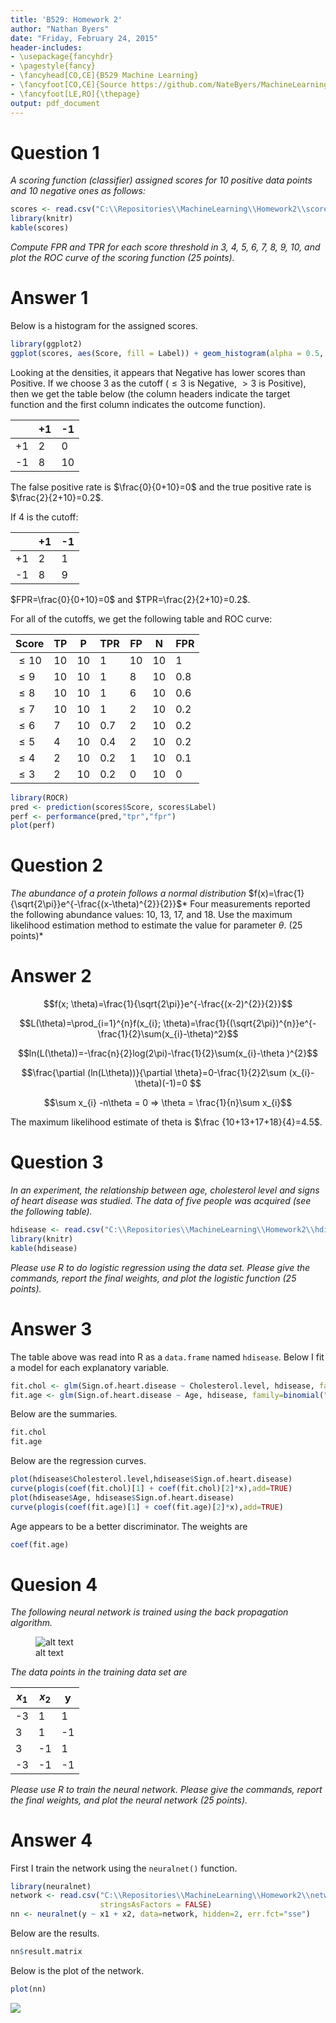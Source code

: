 ```yaml
---
title: 'B529: Homework 2'
author: "Nathan Byers"
date: "Friday, February 24, 2015"
header-includes:
- \usepackage{fancyhdr}
- \pagestyle{fancy}
- \fancyhead[CO,CE]{B529 Machine Learning}
- \fancyfoot[CO,CE]{Source https://github.com/NateByers/MachineLearning/tree/master/Homework2}
- \fancyfoot[LE,RO]{\thepage}
output: pdf_document
---
```


# Question 1

*A scoring function (classifier) assigned scores for 10 positive data points and 10 negative ones as follows:*

```r
scores <- read.csv("C:\\Repositories\\MachineLearning\\Homework2\\scores.csv", stringsAsFactors = FALSE)
library(knitr)
kable(scores)
```

*Compute FPR and TPR for each score threshold in 3, 4, 5, 6, 7, 8, 9, 10, and plot the ROC curve of the scoring function (25 points).*

# Answer 1

Below is a histogram for the assigned scores.

```r
library(ggplot2)
ggplot(scores, aes(Score, fill = Label)) + geom_histogram(alpha = 0.5, aes(y = ..density..), position = 'identity')
```

Looking at the densities, it appears that Negative has lower scores than Positive. If we choose 3 as the cutoff ($\leq 3$ is Negative, $>3$ is Positive), then we get the table below (the column headers indicate the target function and the first column indicates the outcome function).


|    |  +1 |  -1
|----+-----+----
| +1 |   2 |   0
| -1 |   8 |  10

The false positive rate is $\frac{0}{0+10}=0$ and the true positive rate is $\frac{2}{2+10}=0.2$.

If 4 is the cutoff:

|    |  +1 |  -1
|----+-----+----
| +1 |   2 |   1
| -1 |   8 |  9

$FPR=\frac{0}{0+10}=0$ and $TPR=\frac{2}{2+10}=0.2$.

For all of the cutoffs, we get the following table and ROC curve:

\pagebreak

| Score    |  TP |  P  | TPR |  FP | N  | FPR
|----------+-----+-----+-----+-----+----+----
| $\leq 10$ |  10 |  10 | 1   | 10  | 10 | 1
| $\leq 9$ |  10 |  10 | 1   |  8  | 10 | 0.8
| $\leq 8$ |  10 |  10 | 1   |  6  | 10 | 0.6
| $\leq 7$ |  10 |  10 | 1   |  2  | 10 | 0.2
| $\leq 6$ |   7 |  10 | 0.7 |  2  | 10 | 0.2
| $\leq 5$ |   4 |  10 | 0.4 |  2  | 10 | 0.2
| $\leq 4$ |   2 |  10 | 0.2 |  1  | 10 | 0.1
| $\leq 3$ |   2 |  10 | 0.2 |  0  | 10 | 0

```r
library(ROCR)
pred <- prediction(scores$Score, scores$Label)
perf <- performance(pred,"tpr","fpr")
plot(perf)
```

# Question 2

*The abundance of a protein follows a normal distribution* $f(x)=\frac{1}{\sqrt{2\pi}}e^{-\frac{(x-\theta)^{2}}{2}}$* Four measurements reported the following abundance values:  10, 13, 17, and 18. Use the maximum likelihood estimation method to estimate the value for parameter $\theta$. (25 points)*

# Answer 2

$$f(x; \theta)=\frac{1}{\sqrt{2\pi}}e^{-\frac{(x-2)^{2}}{2}}$$

$$L(\theta)=\prod_{i=1}^{n}f(x_{i}; \theta)=\frac{1}{(\sqrt{2\pi})^{n}}e^{-\frac{1}{2}\sum(x_{i}-\theta)^2}$$

$$ln(L(\theta))=-\frac{n}{2}log(2\pi)-\frac{1}{2}\sum(x_{i}-\theta )^{2}$$

$$\frac{\partial (ln(L\theta))}{\partial \theta}=0-\frac{1}{2}2\sum (x_{i}-\theta)(-1)=0 $$

$$\sum x_{i} -n\theta = 0 => \theta = \frac{1}{n}\sum x_{i}$$

The maximum likelihood estimate of theta is $\frac {10+13+17+18}{4}=4.5$.

# Question 3

*In an experiment, the relationship between age, cholesterol level and signs of heart disease was studied. The data of five people was acquired (see the following table).*
 
```r
hdisease <- read.csv("C:\\Repositories\\MachineLearning\\Homework2\\hdisease.csv", stringsAsFactors = FALSE)
library(knitr)
kable(hdisease)
```

*Please use R to do logistic regression using the data set. Please give the commands, report the final weights, and plot the logistic function (25 points).*

# Answer 3
The table above was read into R as a `data.frame` named `hdisease`. Below I fit a model for each  explanatory variable.

```r
fit.chol <- glm(Sign.of.heart.disease ~ Cholesterol.level, hdisease, family=binomial("logit"))
fit.age <- glm(Sign.of.heart.disease ~ Age, hdisease, family=binomial("logit"))
```
Below are the summaries.

```r
fit.chol
fit.age
```

Below are the regression curves.

```r
plot(hdisease$Cholesterol.level,hdisease$Sign.of.heart.disease)
curve(plogis(coef(fit.chol)[1] + coef(fit.chol)[2]*x),add=TRUE) 
plot(hdisease$Age, hdisease$Sign.of.heart.disease)
curve(plogis(coef(fit.age)[1] + coef(fit.age)[2]*x),add=TRUE)
```

Age appears to be a better discriminator. The weights are
```r
coef(fit.age)
```

# Quesion 4

*The following neural network is trained using the back propagation algorithm.*

![alt text](network.png)

*The data points in the training data set are*

$x_{1}$  | $x_{2}$ |  y
-------- | ------- | ---
 -3      |   1      |  1
  3      |   1      | -1
  3      |  -1      |  1
 -3      |  -1      | -1


 
*Please use R to train the neural network. Please give the commands, report the final weights, and plot the neural network (25 points).*

# Answer 4
First I train the network using the `neuralnet()` function.
```r
library(neuralnet)
network <- read.csv("C:\\Repositories\\MachineLearning\\Homework2\\network.csv", 
                    stringsAsFactors = FALSE)
nn <- neuralnet(y ~ x1 + x2, data=network, hidden=2, err.fct="sse") 
```
Below are the results.
```r
nn$result.matrix
```

Below is the plot of the network.

```r
plot(nn) 
```
![](nn.png)